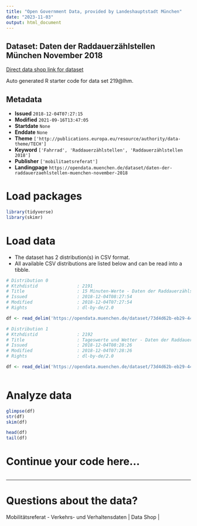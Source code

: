 ```yaml
---
title: "Open Government Data, provided by Landeshauptstadt München"
date: "2023-11-03"
output: html_document
---
```


## Dataset: Daten der Raddauerzählstellen München November 2018

[Direct data shop link for dataset](https://opendata.muenchen.de/dataset/daten-der-raddauerzaehlstellen-muenchen-november-2018)

Auto generated R starter code for data set 219@lhm.

## Metadata

- **Issued** `2018-12-04T07:27:15`
- **Modified** `2021-09-16T13:47:05`
- **Startdate** `None`
- **Enddate** `None`
- **Theme** `['http://publications.europa.eu/resource/authority/data-theme/TECH']`
- **Keyword** `['Fahrrad', 'Raddauerzählstellen', 'Raddauerzählstellen 2018']`
- **Publisher** `['mobilitaetsreferat']`
- **Landingpage** `https://opendata.muenchen.de/dataset/daten-der-raddauerzaehlstellen-muenchen-november-2018`


# Load packages

```r

library(tidyverse)
library(skimr)

```

# Load data

-   The dataset has 2 distribution(s) in CSV format.
-   All available CSV distributions are listed below and can be read into a tibble.

```r

# Distribution 0
# Ktzhdistid               : 2191
# Title                    : 15 Minuten-Werte - Daten der Raddauerzählstellen München November 2018
# Issued                   : 2018-12-04T08:27:54
# Modified                 : 2018-12-04T07:27:54
# Rights                   : dl-by-de/2.0

df <- read_delim('https://opendata.muenchen.de/dataset/73d4d62b-eb29-445d-80d2-e46764c9569c/resource/ade699ed-fd88-4ba4-a306-8798cf91e021/download/rad20181115min.csv')

# Distribution 1
# Ktzhdistid               : 2192
# Title                    : Tageswerte und Wetter - Daten der Raddauerzählstellen München November 2018
# Issued                   : 2018-12-04T08:28:26
# Modified                 : 2018-12-04T07:28:26
# Rights                   : dl-by-de/2.0

df <- read_delim('https://opendata.muenchen.de/dataset/73d4d62b-eb29-445d-80d2-e46764c9569c/resource/52a60289-1bd6-449c-bddd-b8277d9861c8/download/rad201811tage.csv')



```

# Analyze data

```r

glimpse(df)
str(df)
skim(df)

head(df)
tail(df)

```

# Continue your code here...

```r

```

------------------------------------------------------------------------

# Questions about the data?

Mobilitätsreferat - Verkehrs- und Verhaltensdaten | Data Shop | 
